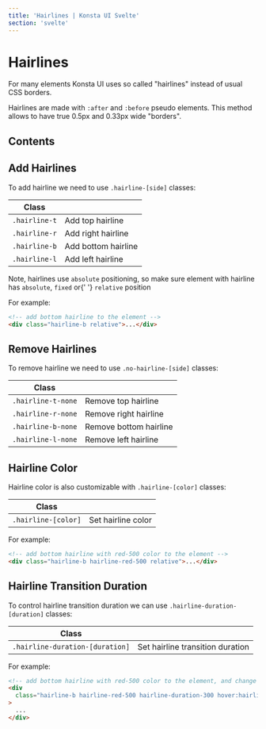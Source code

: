 ```yaml
---
title: 'Hairlines | Konsta UI Svelte'
section: 'svelte'
---
```


# Hairlines

For many elements Konsta UI uses so called "hairlines" instead of usual CSS borders.

Hairlines are made with `:after` and `:before` pseudo elements. This method allows to have true 0.5px and 0.33px wide "borders".

## Contents

## Add Hairlines

To add hairline we need to use `.hairline-[side]` classes:

| Class         |                     |
| ------------- | ------------------- |
| `.hairline-t` | Add top hairline    |
| `.hairline-r` | Add right hairline  |
| `.hairline-b` | Add bottom hairline |
| `.hairline-l` | Add left hairline   |

<div class="important-note">
  Note, hairlines use <code>absolute</code> positioning, so make sure element
  with hairline has <code>absolute</code>, <code>fixed</code> or{' '}
  <code>relative</code> position
</div>

For example:

```html
<!-- add bottom hairline to the element -->
<div class="hairline-b relative">...</div>
```

## Remove Hairlines

To remove hairline we need to use `.no-hairline-[side]` classes:

| Class              |                        |
| ------------------ | ---------------------- |
| `.hairline-t-none` | Remove top hairline    |
| `.hairline-r-none` | Remove right hairline  |
| `.hairline-b-none` | Remove bottom hairline |
| `.hairline-l-none` | Remove left hairline   |

## Hairline Color

Hairline color is also customizable with `.hairline-[color]` classes:

| Class               |                    |
| ------------------- | ------------------ |
| `.hairline-[color]` | Set hairline color |

For example:

```html
<!-- add bottom hairline with red-500 color to the element -->
<div class="hairline-b hairline-red-500 relative">...</div>
```

## Hairline Transition Duration

To control hairline transition duration we can use `.hairline-duration-[duration]` classes:

| Class                           |                                  |
| ------------------------------- | -------------------------------- |
| `.hairline-duration-[duration]` | Set hairline transition duration |

For example:

```html
<!-- add bottom hairline with red-500 color to the element, and change its color to blue-500 on hover -->
<div
  class="hairline-b hairline-red-500 hairline-duration-300 hover:hairline-blue-500 relative"
>
  ...
</div>
```
